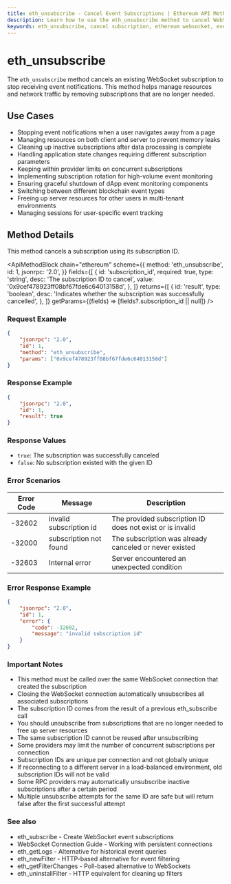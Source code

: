 ```yaml
---
title: eth_unsubscribe - Cancel Event Subscriptions | Ethereum API Methods
description: Learn how to use the eth_unsubscribe method to cancel WebSocket-based subscriptions to Ethereum blockchain events and efficiently manage connection resources.
keywords: eth_unsubscribe, cancel subscription, ethereum websocket, event unsubscribe, terminate subscription, websocket management, blockchain events, subscription cleanup, resource optimization, eth subscription management, real-time event cancellation, ethereum notification control, web3 subscription, dapp event management, websocket resource management, subscription lifecycle, eth event handling, blockchain notification system, network traffic optimization, ethereum event stream
---
```


# eth_unsubscribe

The `eth_unsubscribe` method cancels an existing WebSocket subscription to stop receiving event notifications. This method helps manage resources and network traffic by removing subscriptions that are no longer needed.

## Use Cases

- Stopping event notifications when a user navigates away from a page
- Managing resources on both client and server to prevent memory leaks
- Cleaning up inactive subscriptions after data processing is complete
- Handling application state changes requiring different subscription parameters
- Keeping within provider limits on concurrent subscriptions
- Implementing subscription rotation for high-volume event monitoring
- Ensuring graceful shutdown of dApp event monitoring components
- Switching between different blockchain event types
- Freeing up server resources for other users in multi-tenant environments
- Managing sessions for user-specific event tracking

## Method Details

This method cancels a subscription using its subscription ID.

<ApiMethodBlock
	chain="ethereum"
	scheme={{
		method: 'eth_unsubscribe',
		id: 1,
		jsonrpc: '2.0',
	}}
	fields={[
		{
			id: 'subscription_id',
			required: true,
			type: 'string',
			desc: 'The subscription ID to cancel',
			value: '0x9cef478923ff08bf67fde6c64013158d',
		},
	]}
	returns={[
		{
			id: 'result',
			type: 'boolean',
			desc: 'Indicates whether the subscription was successfully cancelled',
		},
	]}
	getParams={(fields) => [fields?.subscription_id || null]}
/>

### Request Example

```json
{
	"jsonrpc": "2.0",
	"id": 1,
	"method": "eth_unsubscribe",
	"params": ["0x9cef478923ff08bf67fde6c64013158d"]
}
```

### Response Example

```json
{
	"jsonrpc": "2.0",
	"id": 1,
	"result": true
}
```

### Response Values

- `true`: The subscription was successfully canceled
- `false`: No subscription existed with the given ID

### Error Scenarios

| Error Code | Message | Description |
|------------|---------|-------------|
| -32602 | invalid subscription id | The provided subscription ID does not exist or is invalid |
| -32000 | subscription not found | The subscription was already canceled or never existed |
| -32603 | Internal error | Server encountered an unexpected condition |

### Error Response Example

```json
{
	"jsonrpc": "2.0",
	"id": 1,
	"error": {
		"code": -32602,
		"message": "invalid subscription id"
	}
}
```

### Important Notes

- This method must be called over the same WebSocket connection that created the subscription
- Closing the WebSocket connection automatically unsubscribes all associated subscriptions
- The subscription ID comes from the result of a previous eth_subscribe call
- You should unsubscribe from subscriptions that are no longer needed to free up server resources
- The same subscription ID cannot be reused after unsubscribing
- Some providers may limit the number of concurrent subscriptions per connection
- Subscription IDs are unique per connection and not globally unique
- If reconnecting to a different server in a load-balanced environment, old subscription IDs will not be valid
- Some RPC providers may automatically unsubscribe inactive subscriptions after a certain period
- Multiple unsubscribe attempts for the same ID are safe but will return false after the first successful attempt

### See also

- <Link to="/docs/ethereum/core-methods/eth_subscribe" title="Create real-time blockchain event subscriptions">eth_subscribe</Link> - Create WebSocket event subscriptions
- <Link to="/docs/ethereum/guides/websocket-connections" title="Set up and manage WebSocket connections">WebSocket Connection Guide</Link> - Working with persistent connections
- <Link to="/docs/ethereum/core-methods/eth_getLogs" title="Query historical event logs">eth_getLogs</Link> - Alternative for historical event queries
- <Link to="/docs/ethereum/core-methods/eth_newFilter" title="Create local event filters">eth_newFilter</Link> - HTTP-based alternative for event filtering
- <Link to="/docs/ethereum/core-methods/eth_getFilterChanges" title="Poll for filter updates">eth_getFilterChanges</Link> - Poll-based alternative to WebSockets
- <Link to="/docs/ethereum/core-methods/eth_uninstallFilter" title="Remove polling filters">eth_uninstallFilter</Link> - HTTP equivalent for cleaning up filters
